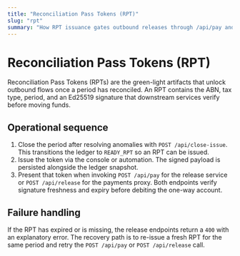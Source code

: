 ```yaml
---
title: "Reconciliation Pass Tokens (RPT)"
slug: "rpt"
summary: "How RPT issuance gates outbound releases through /api/pay and /api/release."
---
```


# Reconciliation Pass Tokens (RPT)

Reconciliation Pass Tokens (RPTs) are the green-light artifacts that unlock outbound flows once a period has reconciled. An RPT
contains the ABN, tax type, period, and an Ed25519 signature that downstream services verify before moving funds.

## Operational sequence

1. Close the period after resolving anomalies with `POST /api/close-issue`. This transitions the ledger to `READY_RPT` so an RPT
   can be issued.
2. Issue the token via the console or automation. The signed payload is persisted alongside the ledger snapshot.
3. Present that token when invoking `POST /api/pay` for the release service or `POST /api/release` for the payments proxy. Both
   endpoints verify signature freshness and expiry before debiting the one-way account.

## Failure handling

If the RPT has expired or is missing, the release endpoints return a `400` with an explanatory error. The recovery path is to
re-issue a fresh RPT for the same period and retry the `POST /api/pay` or `POST /api/release` call.
